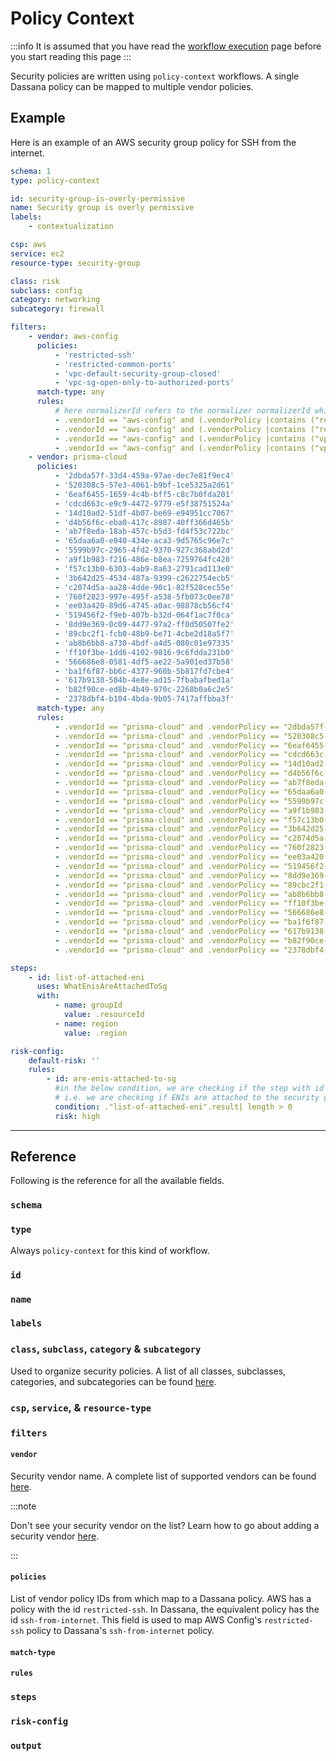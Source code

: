 # Policy Context

:::info
It is assumed that you have read the [workflow execution](./execution) page before you start reading this page
:::

Security policies are written using `policy-context` workflows. A single Dassana policy can be mapped to multiple vendor policies.

## Example

Here is an example of an AWS security group policy for SSH from the internet.

```yaml title="content/workflows/csp/aws/service/ec2/resources/security-group/policy-context/security-group-is-overly-permissive.yaml"
schema: 1
type: policy-context

id: security-group-is-overly-permissive
name: Security group is overly permissive
labels:
    - contextualization

csp: aws
service: ec2
resource-type: security-group

class: risk
subclass: config
category: networking
subcategory: firewall

filters:
    - vendor: aws-config
      policies:
          - 'restricted-ssh'
          - 'restricted-common-ports'
          - 'vpc-default-security-group-closed'
          - 'vpc-sg-open-only-to-authorized-ports'
      match-type: any
      rules:
          # here normalizerId refers to the normalizer normalizerId which normalized the alert
          - .vendorId == "aws-config" and (.vendorPolicy |contains ("restricted-ssh") )
          - .vendorId == "aws-config" and (.vendorPolicy |contains ("restricted-common-ports"))
          - .vendorId == "aws-config" and (.vendorPolicy |contains ("vpc-default-security-group-closed"))
          - .vendorId == "aws-config" and (.vendorPolicy |contains ("vpc-sg-open-only-to-authorized-ports"))
    - vendor: prisma-cloud
      policies:
          - '2dbda57f-33d4-459a-97ae-dec7e81f9ec4'
          - '520308c5-57e3-4061-b9bf-1ce5325a2d61'
          - '6eaf6455-1659-4c4b-bff5-c8c7b0fda201'
          - 'cdcd663c-e9c9-4472-9779-e5f38751524a'
          - '14d10ad2-51df-4b07-be69-e94951cc7067'
          - 'd4b56f6c-eba0-417c-8987-40ff366d465b'
          - 'ab7f8eda-18ab-457c-b5d3-fd4f53c722bc'
          - '65daa6a0-e040-434e-aca3-9d5765c96e7c'
          - '5599b97c-2965-4fd2-9370-927c368abd2d'
          - 'a9f1b983-f216-486e-b8ea-7259764fc420'
          - 'f57c13b0-6303-4ab9-8a63-2791cad113e0'
          - '3b642d25-4534-487a-9399-c2622754ecb5'
          - 'c2074d5a-aa28-4dde-90c1-82f528cec55e'
          - '760f2823-997e-495f-a538-5fb073c0ee78'
          - 'ee03a420-89d6-4745-a0ac-98878cb56cf4'
          - '519456f2-f9eb-407b-b32d-064f1ac7f0ca'
          - '8dd9e369-0c09-4477-97a2-ff0d50507fe2'
          - '89cbc2f1-fcb0-48b9-be71-4cbe2d18a5f7'
          - 'ab8b6bb8-a730-4bdf-a4d5-080c01e97335'
          - 'ff10f3be-1dd6-4102-9816-9c6fdda231b0'
          - '566686e8-0581-4df5-ae22-5a901ed37b58'
          - 'ba1f6f87-bb6c-4377-960b-5b817fd7cbe4'
          - '617b9138-584b-4e8e-ad15-7fbabafbed1a'
          - 'b82f90ce-ed8b-4b49-970c-2268b0a6c2e5'
          - '2378dbf4-b104-4bda-9b05-7417affbba3f'
      match-type: any
      rules:
          - .vendorId == "prisma-cloud" and .vendorPolicy == "2dbda57f-33d4-459a-97ae-dec7e81f9ec4"
          - .vendorId == "prisma-cloud" and .vendorPolicy == "520308c5-57e3-4061-b9bf-1ce5325a2d61"
          - .vendorId == "prisma-cloud" and .vendorPolicy == "6eaf6455-1659-4c4b-bff5-c8c7b0fda201"
          - .vendorId == "prisma-cloud" and .vendorPolicy == "cdcd663c-e9c9-4472-9779-e5f38751524a"
          - .vendorId == "prisma-cloud" and .vendorPolicy == "14d10ad2-51df-4b07-be69-e94951cc7067"
          - .vendorId == "prisma-cloud" and .vendorPolicy == "d4b56f6c-eba0-417c-8987-40ff366d465b"
          - .vendorId == "prisma-cloud" and .vendorPolicy == "ab7f8eda-18ab-457c-b5d3-fd4f53c722bc"
          - .vendorId == "prisma-cloud" and .vendorPolicy == "65daa6a0-e040-434e-aca3-9d5765c96e7c"
          - .vendorId == "prisma-cloud" and .vendorPolicy == "5599b97c-2965-4fd2-9370-927c368abd2d"
          - .vendorId == "prisma-cloud" and .vendorPolicy == "a9f1b983-f216-486e-b8ea-7259764fc420"
          - .vendorId == "prisma-cloud" and .vendorPolicy == "f57c13b0-6303-4ab9-8a63-2791cad113e0"
          - .vendorId == "prisma-cloud" and .vendorPolicy == "3b642d25-4534-487a-9399-c2622754ecb5"
          - .vendorId == "prisma-cloud" and .vendorPolicy == "c2074d5a-aa28-4dde-90c1-82f528cec55e"
          - .vendorId == "prisma-cloud" and .vendorPolicy == "760f2823-997e-495f-a538-5fb073c0ee78"
          - .vendorId == "prisma-cloud" and .vendorPolicy == "ee03a420-89d6-4745-a0ac-98878cb56cf4"
          - .vendorId == "prisma-cloud" and .vendorPolicy == "519456f2-f9eb-407b-b32d-064f1ac7f0ca"
          - .vendorId == "prisma-cloud" and .vendorPolicy == "8dd9e369-0c09-4477-97a2-ff0d50507fe2"
          - .vendorId == "prisma-cloud" and .vendorPolicy == "89cbc2f1-fcb0-48b9-be71-4cbe2d18a5f7"
          - .vendorId == "prisma-cloud" and .vendorPolicy == "ab8b6bb8-a730-4bdf-a4d5-080c01e97335"
          - .vendorId == "prisma-cloud" and .vendorPolicy == "ff10f3be-1dd6-4102-9816-9c6fdda231b0"
          - .vendorId == "prisma-cloud" and .vendorPolicy == "566686e8-0581-4df5-ae22-5a901ed37b58"
          - .vendorId == "prisma-cloud" and .vendorPolicy == "ba1f6f87-bb6c-4377-960b-5b817fd7cbe4"
          - .vendorId == "prisma-cloud" and .vendorPolicy == "617b9138-584b-4e8e-ad15-7fbabafbed1a"
          - .vendorId == "prisma-cloud" and .vendorPolicy == "b82f90ce-ed8b-4b49-970c-2268b0a6c2e5"
          - .vendorId == "prisma-cloud" and .vendorPolicy == "2378dbf4-b104-4bda-9b05-7417affbba3f"

steps:
    - id: list-of-attached-eni
      uses: WhatEnisAreAttachedToSg
      with:
          - name: groupId
            value: .resourceId
          - name: region
            value: .region

risk-config:
    default-risk: ''
    rules:
        - id: are-enis-attached-to-sg
          #in the below condition, we are checking if the step with id "list-of-attached-eni" has a key with named 'result' and its value (array size) has length > 0
          # i.e. we are checking if ENIs are attached to the security group or not
          condition: ."list-of-attached-eni".result| length > 0
          risk: high
```

---

## Reference

Following is the reference for all the available fields.


### `schema`

<Schema />

### `type`

Always `policy-context` for this kind of workflow.

### `id`

<Id />

### `name`

<Name />

### `labels`

<Labels />

### `class`, `subclass`, `category` & `subcategory`

Used to organize security policies. A list of all classes, subclasses, categories, and subcategories can be found [here](https://github.com/dassana-io/dassana/blob/main/content/workflows/policies/policy-classification.yaml).

### `csp`, `service`, & `resource-type`

<ResourceHierarchy />

### `filters`

<Filters />

#### `vendor`

Security vendor name. A complete list of supported vendors can be found [here](https://github.com/dassana-io/dassana/blob/main/content/schemas/vendors/vendor-list.yaml).

:::note

Don't see your security vendor on the list? Learn how to go about adding a security vendor [here](../vendor-setup/adding-vendors).

:::

#### `policies`

List of vendor policy IDs from which map to a Dassana policy. AWS has a policy with the id `restricted-ssh`. In Dassana, the equivalent policy has the id `ssh-from-internet`. This field is used to map AWS Config's `restricted-ssh` policy to Dassana's `ssh-from-internet` policy.

#### `match-type`

<MatchType />

#### `rules`

<RuleSyntax />

### `steps`

<Steps />

### `risk-config`

<RiskConfig />

### `output`

<Output />
